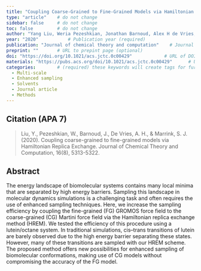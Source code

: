 ```yaml
---
title: "Coupling Coarse-Grained to Fine-Grained Models via Hamiltonian Replica Exchange"          # Paper title (required)
type: "article"    # do not change
sidebar: false     # do not change
toc: false         # do not change
author: "Yang Liu, Weria Pezeshkian, Jonathan Barnoud, Alex H de Vries, Siewert J Marrink"         # Paper authors (required)
year: "2020"           # Publication year (required)
publication: "Journal of chemical theory and computation"    # Journal or similar (required)
preprint: ""       # URL to prepint page (optional)  
doi: "https://doi.org/10.1021/acs.jctc.0c00429"            # URL of DOI (required)  
materials: "https://pubs.acs.org/doi/10.1021/acs.jctc.0c00429"      # URL to suplementary info (optional)
categories:        # (required) these keywords will create tags for further filtering. 
  - Multi-scale
  - Enhanced sampling
  - Solvents
  - Journal article
  - Methods
---
```


<!-- 
The info below is just an example. 

Both fields are required and they have to be replaced with the respective info for each paper. 

Please notice the `> ` symbol before the citation, it gives it additional styling.  
-->

## Citation (APA 7)      

> Liu, Y., Pezeshkian, W., Barnoud, J., De Vries, A. H., & Marrink, S. J. (2020). Coupling coarse-grained to fine-grained models via Hamiltonian Replica Exchange. Journal of Chemical Theory and Computation, 16(8), 5313-5322.

## Abstract

The energy landscape of biomolecular systems contains many local minima that are separated by high energy barriers. Sampling this landscape in molecular dynamics simulations is a challenging task and often requires the use of enhanced sampling techniques. Here, we increase the sampling efficiency by coupling the fine-grained (FG) GROMOS force field to the coarse-grained (CG) Martini force field via the Hamiltonian replica exchange method (HREM). We tested the efficiency of this procedure using a lutein/octane system. In traditional simulations, cis–trans transitions of lutein are barely observed due to the high energy barrier separating these states. However, many of these transitions are sampled with our HREM scheme. The proposed method offers new possibilities for enhanced sampling of biomolecular conformations, making use of CG models without compromising the accuracy of the FG model.